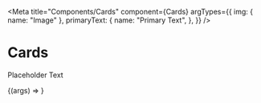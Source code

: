 
<Meta
    title="Components/Cards"
    component={Cards}
    argTypes={{
        img: {
            name: "Image"
        },
        primaryText: {
            name: "Primary Text",
        },
    }}
/>

# Cards

Placeholder Text

<Canvas>
    <Story
        name="Newsfeed"
        args={{}}>
        {(args) => <Cards {...args} />}
    </Story>
</Canvas>

<ArgsTable of={Cards} />
